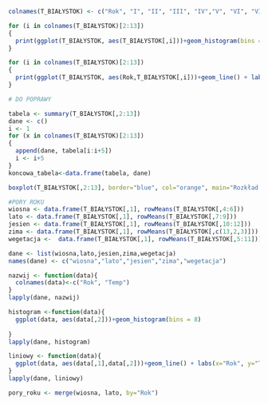 ```r
colnames(T_BIAŁYSTOK) <- c("Rok", "I", "II", "III", "IV","V", "VI", "VII", "VIII", "IX", "X", "XI", "XII" )

```

```r
for (i in colnames(T_BIAŁYSTOK)[2:13])
{
  print(ggplot(T_BIAŁYSTOK, aes(T_BIAŁYSTOK[,i]))+geom_histogram(bins = 8) + labs(x="Temperatura", y="Liczba"))
}
```

```r
for (i in colnames(T_BIAŁYSTOK)[2:13])
{
  print(ggplot(T_BIAŁYSTOK, aes(Rok,T_BIAŁYSTOK[,i]))+geom_line() + labs(title=i,x="Rok", y="Temperatura"))
}
```

```r
# DO POPRAWY

tabela <- summary(T_BIAŁYSTOK[,2:13])
dane <- c()
i <- 1
for (x in colnames(T_BIAŁYSTOK)[2:13])
{
  append(dane, tabela[i:i+5])
  i <- i+5
}
koncowa_tabela<-data.frame(tabela, dane)


```


```r
boxplot(T_BIAŁYSTOK[,2:13], border="blue", col="orange", main="Rozkład temperatur", xlab="miesiące", ylab="tmp[st.C]")

```
```r
#PORY ROKU
wiosna <- data.frame(T_BIAŁYSTOK[,1], rowMeans(T_BIAŁYSTOK[,4:6]))
lato <- data.frame(T_BIAŁYSTOK[,1], rowMeans(T_BIAŁYSTOK[,7:9]))
jesien <- data.frame(T_BIAŁYSTOK[,1], rowMeans(T_BIAŁYSTOK[,10:12]))
zima <- data.frame(T_BIAŁYSTOK[,1], rowMeans(T_BIAŁYSTOK[,c(13,2,3)]))
wegetacja <-  data.frame(T_BIAŁYSTOK[,1], rowMeans(T_BIAŁYSTOK[,5:11]))

dane <- list(wiosna,lato,jesien,zima,wegetacja)
names(dane) <- c("wiosna","lato","jesien","zima","wegetacja")

nazwij <- function(data){
  colnames(data)<-c("Rok", "Temp")
}
lapply(dane, nazwij)

histogram <-function(data){
  ggplot(data, aes(data[,2]))+geom_histogram(bins = 8)
  
}
lapply(dane, histogram)

liniowy <- function(data){
  ggplot(data, aes(data[,1],data[,2]))+geom_line() + labs(x="Rok", y="Temperatura")
}
lapply(dane, liniowy)

pory_roku <- merge(wiosna, lato, by="Rok")


```


